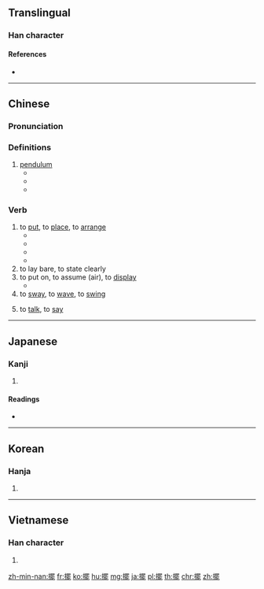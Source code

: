 {{also|摆}}
==Translingual==

===Han character===
{{Han char|rn=64|rad=手|as=15|sn=18|four=56011|canj=QWLP|ids=⿰扌罷}}

====References====
* {{Han ref|kx=0461.190|dkj=12910|dj=0810.190|hdz=31980.090|uh=64FA|ud=25850|bh=C25C|bd=49756}}

----

==Chinese==
{{zh-forms|s=摆}}

===Pronunciation===
{{zh-pron
|m=bǎi
|c=baai2
|h=pfs=pái/pài
|mn=pái/páiⁿ
|w=2pa
|ma=y
|mc=y
|oc=y
|cat=v,n
}}

===Definitions===
{{zh-hanzi}}

# [[pendulum]]
#* {{zh-x|鐘擺|pendulum}}
#* {{zh-x|擺鐘|pendulum clock}}
#* {{zh-x|單擺|simple pendulum}}

===Verb===
{{zh-verb}}

# to [[put]], to [[place]], to [[arrange]]
#* {{zh-x|我們 要 為 會議 '''擺''' 好 椅子{zi}。|We will need to '''set out''' chairs for the meeting.}}
#* {{zh-x|在 一 張 桌子{zi} 上 '''擺''' 著[着]{zhe} 一 盤 棋。|There was a game of chess on a table.}}
#* {{zh-x|她 把 拖鞋 整齊 地{de} '''擺''' 在 床下。|She '''put''' the slippers under the bed neatly.}}
#* {{zh-x|許多 嚴峻 的 挑戰 還 '''擺''' 在 眼前。|Many serious challenges still '''lie''' ahead.}}
# to lay bare, to state clearly
# to put on, to assume (air), to [[display]]
#* {{zh-x|她 '''擺''' 了 一 個 優美 的 姿勢。|She '''adopted''' an elegant pose.}}
# to [[sway]], to [[wave]], to [[swing]]
# {{lb|zh|regional}} to [[talk]], to [[say]]

{{zh-cat|Beginning}}

----

==Japanese==

===Kanji===
{{ja-kanji|grade=|rs=手15}}

# {{defn|lang=ja|sort=手15}}

====Readings====
* {{ja-readings|on=[[はい]] (hai)|kun=[[ひらく]] (hiraku)}}

----

==Korean==

===Hanja===
{{ko-hanja|hangeul=파|eumhun=|mr=p'a|y=pha}}

# {{defn|lang=ko|sort=手15}}

----

==Vietnamese==

===Han character===
{{vi-readings|rs=手15|hanviet=[[bẫy]], [[bài]], [[bãi]]}}

# {{defn|lang=vi|sort=手15}}

[[zh-min-nan:擺]]
[[fr:擺]]
[[ko:擺]]
[[hu:擺]]
[[mg:擺]]
[[ja:擺]]
[[pl:擺]]
[[th:擺]]
[[chr:擺]]
[[zh:擺]]